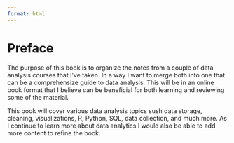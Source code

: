 ```yaml
---
format: html
---
```


# Preface {.unnumbered}

The purpose of this book is to organize the notes from a couple of data analysis courses that I've taken. In a way I want to merge both into one that can be a comprehensize guide to data analysis. This will be in an online book format that I believe can be beneficial for both learning and reviewing some of the material.  

This book will cover various data analysis topics sush data storage, cleaning, visualizations, R, Python, SQL, data collection, and much more. As I continue to learn more about data analytics I would also be able to add more content to refine the book.


